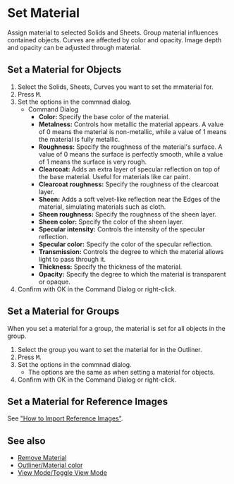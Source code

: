 
# Set Material

<Reference shortcut="M" command="Set Material" button="" />

Assign material to selected Solids and Sheets. Group material influences contained objects. Curves are affected by color and opacity. Image depth and opacity can be adjusted through material.

## Set a Material for Objects

1. Select the Solids, Sheets, Curves you want to set the mmaterial for.
2. Press <kbd>M</kbd>.
3. Set the options in the commnad dialog.
    - <Kst>Command Dialog</Kst>
        - **Color:** Specify the base color of the material.
        - **Metalness:** Controls how metallic the material appears. A value of 0 means the material is non-metallic, while a value of 1 means the material is fully metallic.
        - **Roughness:** Specify the roughness of the material's surface. A value of 0 means the surface is perfectly smooth, while a value of 1 means the surface is very rough.
        - **Clearcoat:** Adds an extra layer of specular reflection on top of the base material. Useful for materials like car paint.
        - **Clearcoat roughness:** Specify the roughness of the clearcoat layer.
        - **Sheen:** Adds a soft velvet-like reflection near the Edges of the material, simulating materials such as cloth.
        - **Sheen roughness:** Specify the roughness of the sheen layer.
        - **Sheen color:** Specify the color of the sheen layer.
        - **Specular intensity:** Controls the intensity of the specular reflection.
        - **Specular color:** Specify the color of the specular reflection.
        - **Transmission:** Controls the degree to which the material allows light to pass through it.
        - **Thickness:** Specify the thickness of the material.
        - **Opacity:** Specify the degree to which the material is transparent or opaque.
4. Confirm with OK in the Command Dialog or right-click.

## Set a Material for Groups

When you set a material for a group, the material is set for all objects in the group.

1. Select the group you want to set the material for in the Outliner.
2. Press <kbd>M</kbd>.
3. Set the options in the commnad dialog.
    - The options are the same as when setting a material for objects.
4. Confirm with OK in the Command Dialog or right-click.

## Set a Material for Reference Images

See ["How to Import Reference Images"](/plasticity-essentials/importing-reference-images).

## See also
- [Remove Material](remove-material)
- [Outliner/Material color](/plasticity-essentials/outliner#material-color)
- [View Mode/Toggle View Mode](/plasticity-essentials/view-mode#toggle-view-mode)